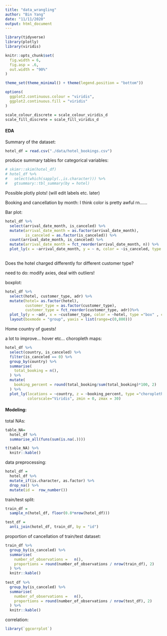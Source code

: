 ```yaml
---
title: "data_wrangling"
author: "Bin Yang"
date: "11/11/2020"
output: html_document
---
```


```r
library(tidyverse)
library(plotly)
library(viridis)

knitr::opts_chunk$set(
  fig.width = 6,
  fig.asp = .6,
  out.width = "90%"
)

theme_set(theme_minimal() + theme(legend.position = "bottom"))

options(
  ggplot2.continuous.colour = "viridis",
  ggplot2.continuous.fill = "viridis"
)

scale_colour_discrete = scale_colour_viridis_d
scale_fill_discrete = scale_fill_viridis_d
```

#### EDA
Summary of the dataset:  

```r
hotel_df = read.csv("./data/hotel_bookings.csv")
```
  
produce summary tables for categorical variables:  

```r
# skimr::skim(hotel_df)
# hotel_df %>% 
#   select(which(sapply(.,is.character))) %>% 
#   gtsummary::tbl_summary(by = hotel)
```

Possible plotly plots! (will edit labels etc. later)

Booking and cancellation by month:   I think color is pretty awful rn......

Bar plot:  
```r
hotel_df %>% 
  select(arrival_date_month, is_canceled) %>% 
  mutate(arrival_date_month = as.factor(arrival_date_month),
         is_canceled = as.factor(is_canceled)) %>% 
  count(arrival_date_month, is_canceled) %>% 
  mutate(arrival_date_month = fct_reorder(arrival_date_month, n)) %>% 
  plot_ly(x = ~arrival_date_month, y = ~ n, color = ~is_canceled, type ="bar", colors = "viridis")
  
```

Does the hotel charged differently for different customer type?   

need to do: modify axies, deal with outliers! 

boxplot:   
```r
hotel_df %>% 
  select(hotel, customer_type, adr) %>% 
  mutate(hotel= as.factor(hotel), 
         customer_type = as.factor(customer_type),
         customer_type = fct_reorder(customer_type, adr))%>%
  plot_ly(y = ~adr, x = ~customer_type, color = ~hotel, type ="box" , colors = "viridis") %>% 
  layout(boxmode = "group", yaxis = list(range=c(0,800)))
```

Home country of guests! 

a lot to improve... hover etc...
choropleth maps:  
```r
hotel_df %>% 
  select(country, is_canceled) %>% 
  filter(is_canceled == 0) %>% 
  group_by(country) %>% 
  summarise(
    total_booking = n(),
  ) %>% 
  mutate(
    booking_percent = round(total_booking/sum(total_booking)*100, 2)
  ) %>% 
  plot_ly(locations = ~country, z = ~booking_percent, type ="choropleth",
          colorscale="Viridis", zmin = 0, zmax = 30)
```

#### Modeling:  

total NAs:  
```r
table_NA=
  hotel_df %>% 
  summarise_all(funs(sum(is.na(.))))

t(table_NA) %>% 
  knitr::kable()
```


data preprocessing:  
```r
hotel_df = 
  hotel_df %>% 
  mutate_if(is.character, as.factor) %>% 
  drop_na() %>% 
  mutate(id =  row_number())
```


train/test split:  
```r
train_df = 
  sample_n(hotel_df, floor(0.8*nrow(hotel_df)))

test_df =
  anti_join(hotel_df, train_df, by = "id")  
```

proportion of cancellation of train/test dataset:  
```r
train_df %>% 
  group_by(is_canceled) %>% 
  summarise(
    number_of_observations =   n(),
    proportions = round(number_of_observations / nrow(train_df), 2)
  ) %>% 
  knitr::kable()
  
test_df %>% 
  group_by(is_canceled) %>% 
  summarise(
    number_of_observations =   n(),
    proportions = round(number_of_observations / nrow(test_df), 2)
  ) %>% 
  knitr::kable()
```




correlation:  
```r
library(`ggcorrplot`)
```






